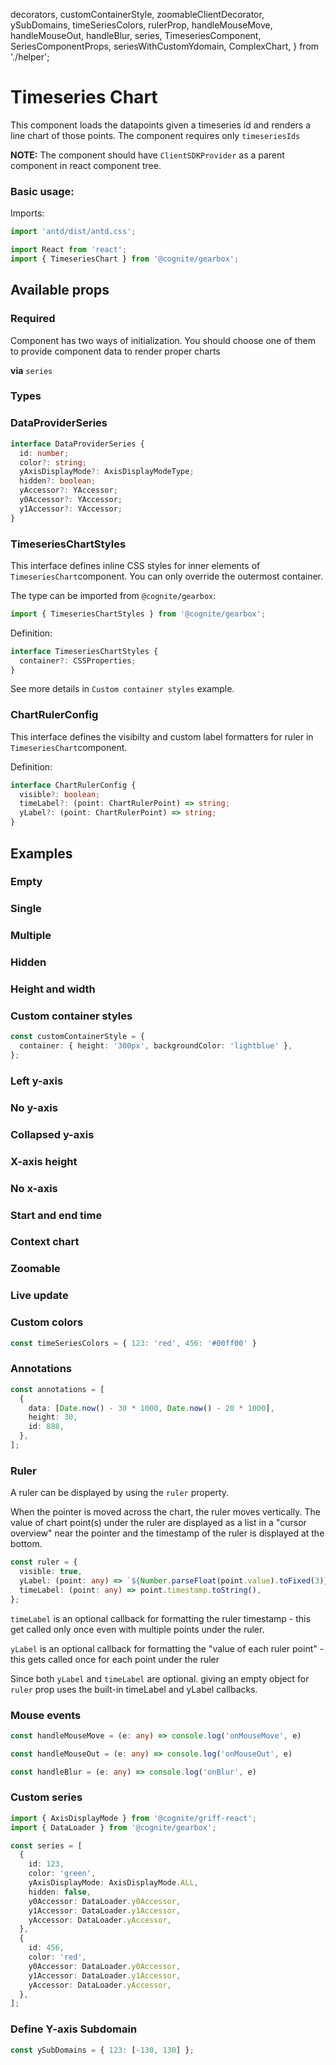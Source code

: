   decorators,
  customContainerStyle,
  zoomableClientDecorator,
  ySubDomains,
  timeSeriesColors,
  rulerProp,
  handleMouseMove,
  handleMouseOut,
  handleBlur,
  series,
  TimeseriesComponent,
  SeriesComponentProps,
  seriesWithCustomYdomain,
  ComplexChart,
} from './helper';

<Meta title="Time Series/TimeseriesChart" decorators={decorators} />

# Timeseries Chart

This component loads the datapoints given a timeseries id and renders a line chart of those points.
The component requires only `timeseriesIds`

**NOTE:** The component should have `ClientSDKProvider` as a parent component in react component tree.

### Basic usage:

Imports:

```typescript
import 'antd/dist/antd.css';

import React from 'react';
import { TimeseriesChart } from '@cognite/gearbox';

```

<Preview>
  <Story name="Basic usage" >
    <TimeseriesChart
      series={[814208809031578, 6227120530180250]}
    />
  </Story>
</Preview>

## Available props

### Required
Component has two ways of initialization. You should choose one of them to provide component data to render proper charts

**via** `series`
<Props of={TimeseriesComponent} />

### Types

### DataProviderSeries

```typescript
interface DataProviderSeries {
  id: number;
  color?: string;
  yAxisDisplayMode?: AxisDisplayModeType;
  hidden?: boolean;
  yAccessor?: YAccessor;
  y0Accessor?: YAccessor;
  y1Accessor?: YAccessor;
}
```

### TimeseriesChartStyles

This interface defines inline CSS styles for inner elements of `TimeseriesChart`component.
You can only override the outermost container.

The type can be imported from `@cognite/gearbox`:

```typescript
import { TimeseriesChartStyles } from '@cognite/gearbox';
```

Definition:

```typescript
interface TimeseriesChartStyles {
  container?: CSSProperties;
}
```

See more details in `Custom container styles` example.

### ChartRulerConfig

This interface defines the visibilty and custom label formatters for ruler in `TimeseriesChart`component.

Definition:

```typescript
interface ChartRulerConfig {
  visible?: boolean;
  timeLabel?: (point: ChartRulerPoint) => string;
  yLabel?: (point: ChartRulerPoint) => string;
}
```

## Examples

### Empty

<Preview>
  <Story name="Empty" >
    <TimeseriesChart
      series={[]}
    />
  </Story>
</Preview>

### Single

<Preview>
  <Story name="Single" >
    <TimeseriesChart
      series={[123]}
    />
  </Story>
</Preview>

### Multiple

<Preview>
  <Story name="Multiple" >
    <TimeseriesChart
      series={[123, 456]}
    />
  </Story>
</Preview>

### Hidden

<Preview>
  <Story name="Hidden" >
    <TimeseriesChart
      series={[{id: 123, hidden: true}, {id: 456}]}
    />
  </Story>
</Preview>

### Height and width

<Preview>
  <Story name="Height and width" >
    <TimeseriesChart
      series={[123]}
      height={300}
      width={800}
    />
  </Story>
</Preview>

### Custom container styles

```typescript
const customContainerStyle = {
  container: { height: '300px', backgroundColor: 'lightblue' },
};
```
<Preview>
  <Story name="Custom container styles" >
    <TimeseriesChart
      series={[123]}
      styles={customContainerStyle}
    />
  </Story>
</Preview>

### Left y-axis

<Preview>
  <Story name="Left y-axis" >
    <TimeseriesChart
      series={[123]}
      yAxisPlacement={'LEFT'}
    />
  </Story>
</Preview>

### No y-axis

<Preview>
  <Story name="No y-axis" >
    <TimeseriesChart
      series={[123]}
      yAxisDisplayMode={'NONE'}
     />
  </Story>
</Preview>

### Collapsed y-axis

<Preview>
  <Story name="Collapsed y-axis" >
    <TimeseriesChart
      series={[123]}
      yAxisDisplayMode={'COLLAPSED'}
    />
  </Story>
</Preview>

### X-axis height

<Preview>
  <Story name="X-axis height" >
    <TimeseriesChart
      series={[123]}
      xAxisHeight={100}
    />
  </Story>
</Preview>

### No x-axis

<Preview>
  <Story name="No x-axis" >
    <TimeseriesChart
      series={[123]}
      xAxisHeight={0}
    />
  </Story>
</Preview>

### Start and end time

<Preview>
  <Story name="Start and end time" >
    <TimeseriesChart
      series={[123]}
      start={new Date(2019, 3, 1)}
      end={new Date(2019, 4, 1)}
    />
  </Story>
</Preview>

### Context chart

<Preview>
  <Story name="Context chart" >
    <TimeseriesChart
      series={[123]}
      start={Date.now() - 30 * 24 * 60 * 60 * 1000}
      end={Date.now()}
      zoomable={true}
      contextChart={true}
    />
  </Story>
</Preview>

### Zoomable

<Preview>
  <Story name="Zoomable">
    <TimeseriesChart
      series={[814208809031578, 6227120530180250]}
      start={Date.now() - 180 * 24 * 60 * 60 * 1000}
      end={Date.now()}
      zoomable={true}
      contextChart={true}
    />
  </Story>
</Preview>

### Live update

<Preview>
  <Story name="Live update" decorators={[zoomableClientDecorator]}>
    <TimeseriesChart
      series={[123]}
      liveUpdate={true}
      updateIntervalMillis={2000}
    />
  </Story>
</Preview>

### Custom colors

```typescript
const timeSeriesColors = { 123: 'red', 456: '#00ff00' }
```

<Preview>
  <Story name="Custom colors" >
   <TimeseriesChart
      series={[{id: 123, color: '#00ff00'}, {id: 456, color:'#ff0000'}]}
    />
  </Story>
</Preview>

### Annotations

```typescript
const annotations = [
  {
    data: [Date.now() - 30 * 1000, Date.now() - 20 * 1000],
    height: 30,
    id: 888,
  },
];
```

<Preview>
  <Story name="Annotations" >
    <TimeseriesChart
      series={[123]}
      annotations={[
        {
          data: [Date.now() - 30 * 1000, Date.now() - 20 * 1000],
          color: '#ff0000',
          id: 888,
        }
      ]}
      />
  </Story>
</Preview>

### Ruler

A ruler can be displayed by using the `ruler` property.

When the pointer is moved across the chart, the ruler moves vertically.
The value of chart point(s) under the ruler are displayed as a list in a "cursor overview" near the pointer and the timestamp of the ruler is displayed at the bottom.

```typescript
const ruler = {
  visible: true,
  yLabel: (point: any) => `${Number.parseFloat(point.value).toFixed(3)}`,
  timeLabel: (point: any) => point.timestamp.toString(),
};
```

`timeLabel` is an optional callback for formatting the ruler timestamp - this get called only once even with multiple points under the ruler.

`yLabel` is an optional callback for formatting the "value of each ruler point" - this gets called once for each point under the ruler

Since both `yLabel` and `timeLabel` are optional. giving an empty object for `ruler` prop uses the built-in timeLabel and yLabel callbacks.


<Preview>
  <Story name="Ruler" >
    <TimeseriesChart
      series={[{id:123}, {id:456}]}
      start={Date.now() - 60 * 1000}
      end={Date.now()}
      ruler={rulerProp}
      />
  </Story>
</Preview>

### Mouse events

```typescript
const handleMouseMove = (e: any) => console.log('onMouseMove', e)

const handleMouseOut = (e: any) => console.log('onMouseOut', e)

const handleBlur = (e: any) => console.log('onBlur', e)

```

<Preview>
  <Story name="Mouse events" >
    <TimeseriesChart
      series={[123]}
      onMouseMove={handleMouseMove}
      onMouseOut={handleMouseOut}
      onBlur={handleBlur}
    />
  </Story>
</Preview>

### Custom series

```typescript
import { AxisDisplayMode } from '@cognite/griff-react';
import { DataLoader } from '@cognite/gearbox';

const series = [
  {
    id: 123,
    color: 'green',
    yAxisDisplayMode: AxisDisplayMode.ALL,
    hidden: false,
    y0Accessor: DataLoader.y0Accessor,
    y1Accessor: DataLoader.y1Accessor,
    yAccessor: DataLoader.yAccessor,
  },
  {
    id: 456,
    color: 'red',
    y0Accessor: DataLoader.y0Accessor,
    y1Accessor: DataLoader.y1Accessor,
    yAccessor: DataLoader.yAccessor,
  },
];
```

<Preview>
  <Story name="Custom series" >
    <TimeseriesChart
      series={series}
      yAxisDisplayMode={'NONE'}
    />
  </Story>
</Preview>

### Define Y-axis Subdomain

```jsx
const ySubDomains = { 123: [-130, 130] };
```

<Preview>
  <Story name="Define Y-axis Subdomain" >
    <TimeseriesChart
      series={[{id: 123, ySubDomain: [-130, 130]}]}
    />
  </Story>
</Preview>

<Preview>
  <Story name="Complex Dynamic Chart" >
    <ComplexChart
      series={[]}
    />
  </Story>
</Preview>

<!-- ### Define Y-axis Subdomain For Series -->

<!-- ```jsx -->
<!-- import { AxisDisplayMode } from '@cognite/griff-react'; -->

<!-- const seriesWithCustomYdomain = [ -->
<!--   { -->
<!--     id: 123, -->
<!--     color: 'green', -->
<!--     yAxisDisplayMode: AxisDisplayMode.ALL, -->
<!--     hidden: false, -->
<!--     ySubDomain: [-150, 150], -->
<!--   }, -->
<!--   { -->
<!--     id: 456, -->
<!--     color: 'red', -->
<!--     ySubDomain: [-120, 120], -->
<!--   }, -->
<!-- ]; -->
<!-- ``` -->

<!-- <Preview> -->
<!--   <Story name="Define Y-axis Subdomain For Series" > -->
<!--     <TimeseriesChart -->
<!--       series={seriesWithCustomYdomain} -->
<!--     /> -->
<!--   </Story> -->
<!-- </Preview> -->
